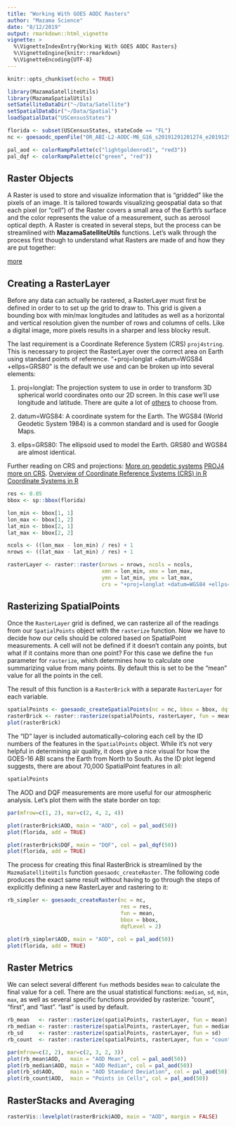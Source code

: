 ```yaml
---
title: "Working With GOES AODC Rasters"
author: "Mazama Science"
date: "8/12/2019"
output: rmarkdown::html_vignette
vignette: >
  %\VignetteIndexEntry{Working With GOES AODC Rasters}
  %\VignetteEngine{knitr::rmarkdown}
  %\VignetteEncoding{UTF-8}
---
```


```r
knitr::opts_chunk$set(echo = TRUE)

library(MazamaSatelliteUtils)
library(MazamaSpatialUtils)
setSatelliteDataDir("~/Data/Satellite")
setSpatialDataDir("~/Data/Spatial")
loadSpatialData("USCensusStates")

florida <- subset(USCensusStates, stateCode == "FL")
nc <- goesaodc_openFile("OR_ABI-L2-AODC-M6_G16_s20191291201274_e20191291204047_c20191291210009.nc")

pal_aod <- colorRampPalette(c("lightgoldenrod1", "red3"))
pal_dqf <- colorRampPalette(c("green", "red"))
```

## Raster Objects

A Raster is used to store and visualize information that is "gridded" like the
pixels of an image. It is tailored towards visualizing geospatial data so that
each pixel (or "cell") of the Raster covers a small area of the Earth's 
surface and the color represents the value of a measurement, such as aerosol 
optical depth. A Raster is created in several steps, but the process can be 
streamlined with **MazamaSatelliteUtils** functions. Let's walk through the 
process first though to understand what Rasters are made of and how they are put
together:

[more](https://www.neonscience.org/raster-res-extent-pixels-r)

## Creating a RasterLayer

Before any data can actually be rastered, a RasterLayer must first be defined in
order to to set up the grid to draw to. This grid is given a bounding box with
min/max longitudes and latitudes as well as a horizontal and vertical resolution
given the number of rows and columns of cells. Like a digital image, more pixels
results in a sharper and less blocky result.

The last requirement is a Coordinate Reference System (CRS) `proj4string`. This 
is necessary to project the RasterLayer over the correct area on Earth using
standard points of reference.
"+proj=longlat +datum=WGS84 +ellps=GRS80" is the default we use and can be 
broken up into several elements:

1. proj=longlat: The projection system to use in order to transform 3D spherical
world coordinates onto our 2D screen. In this case we'll use longitude and
latitude. There are quite a lot of 
[others](https://proj.org/operations/projections/index.html) to choose from.

2. datum=WGS84: A coordinate system for the Earth. The WGS84 (World Geodetic 
System 1984) is a common standard and is used for Google Maps.

3. ellps=GRS80: The ellipsoid used to model the Earth. GRS80 and WGS84 are
almost identical.

Further reading on CRS and projections:
[More on geodetic systems](https://gisgeography.com/wgs84-world-geodetic-system/)
[PROJ4](https://proj.org/)
[more on CRS](https://rspatial.org/spatial/6-crs.html).
[Overview of Coordinate Reference Systems (CRS) in R](https://www.nceas.ucsb.edu/~frazier/RSpatialGuides/OverviewCoordinateReferenceSystems.pdf)
[Coordinate Systems in R](https://mgimond.github.io/Spatial/coordinate-systems-in-r.html)

```r
res <- 0.05
bbox <- sp::bbox(florida)

lon_min <- bbox[1, 1]
lon_max <- bbox[1, 2]
lat_min <- bbox[2, 1]
lat_max <- bbox[2, 2]

ncols <- ((lon_max - lon_min) / res) + 1
nrows <- ((lat_max - lat_min) / res) + 1

rasterLayer <- raster::raster(nrows = nrows, ncols = ncols,
                              xmn = lon_min, xmx = lon_max,
                              ymn = lat_min, ymx = lat_max,
                              crs = "+proj=longlat +datum=WGS84 +ellps=GRS80")
```

## Rasterizing SpatialPoints

Once the `RasterLayer` grid is defined, we can rasterize all of the readings 
from our `SpatialPoints` object with the `rasterize` function. Now we have to 
decide how our cells should be colored based on SpatialPoint measurements. A 
cell will not be defined if it doesn't contain any points, but what if it 
contains more than one point? For this case we define the `fun` parameter for 
`rasterize`, which determines how to calculate one summarizing value from many
points. By default this is set to be the "mean" value for all the points in the 
cell.

The result of this function is a `RasterBrick` with a separate `RasterLayer` for 
each variable.

```r
spatialPoints <- goesaodc_createSpatialPoints(nc = nc, bbox = bbox, dqfLevel = 2)
rasterBrick <- raster::rasterize(spatialPoints, rasterLayer, fun = mean)
plot(rasterBrick)
```

The "ID" layer is included automatically--coloring each cell by the ID numbers
of the features in the `SpatialPoints` object. While it's not very helpful in
determining air quality, it does give a nice visual for how the GOES-16 ABI
scans the Earth from North to South. As the ID plot legend suggests, there are
about 70,000 SpatialPoint features in all:

```r
spatialPoints
```

The AOD and DQF measurements are more useful for our atmospheric analysis. Let's
plot them with the state border on top:

```r
par(mfrow=c(1, 2), mar=c(2, 4, 2, 4))

plot(rasterBrick$AOD, main = "AOD", col = pal_aod(50))
plot(florida, add = TRUE)

plot(rasterBrick$DQF, main = "DQF", col = pal_dqf(50))
plot(florida, add = TRUE)
```

The process for creating this final RasterBrick is streamlined by the 
`MazmaSatelliteUtils` function `goesaodc_createRaster`. The following code 
produces the exact same result without having to go through the steps of 
explicitly defining a new RasterLayer and rastering to it:

```r
rb_simpler <- goesaodc_createRaster(nc = nc, 
                                    res = res, 
                                    fun = mean, 
                                    bbox = bbox, 
                                    dqfLevel = 2)

plot(rb_simpler$AOD, main = "AOD", col = pal_aod(50))
plot(florida, add = TRUE)
```

## Raster Metrics

We can select several different `fun` methods besides `mean` to calculate the 
final value for a cell. There are the usual statistical functions: `median`, 
`sd`, `min`, `max`, as well as several specific functions provided by rasterize:
"count", "first", and "last". "last" is used by default.

```r
rb_mean   <- raster::rasterize(spatialPoints, rasterLayer, fun = mean)
rb_median <- raster::rasterize(spatialPoints, rasterLayer, fun = median)
rb_sd     <- raster::rasterize(spatialPoints, rasterLayer, fun = sd)
rb_count  <- raster::rasterize(spatialPoints, rasterLayer, fun = "count")

par(mfrow=c(2, 2), mar=c(2, 3, 2, 3))
plot(rb_mean$AOD,   main = "AOD Mean", col = pal_aod(50))
plot(rb_median$AOD, main = "AOD Median", col = pal_aod(50))
plot(rb_sd$AOD,     main = "AOD Standard Deviation", col = pal_aod(50))
plot(rb_count$AOD,  main = "Points in Cells", col = pal_aod(50))
```

## RasterStacks and Averaging

```r
rasterVis::levelplot(rasterBrick$AOD, main = "AOD", margin = FALSE)
```